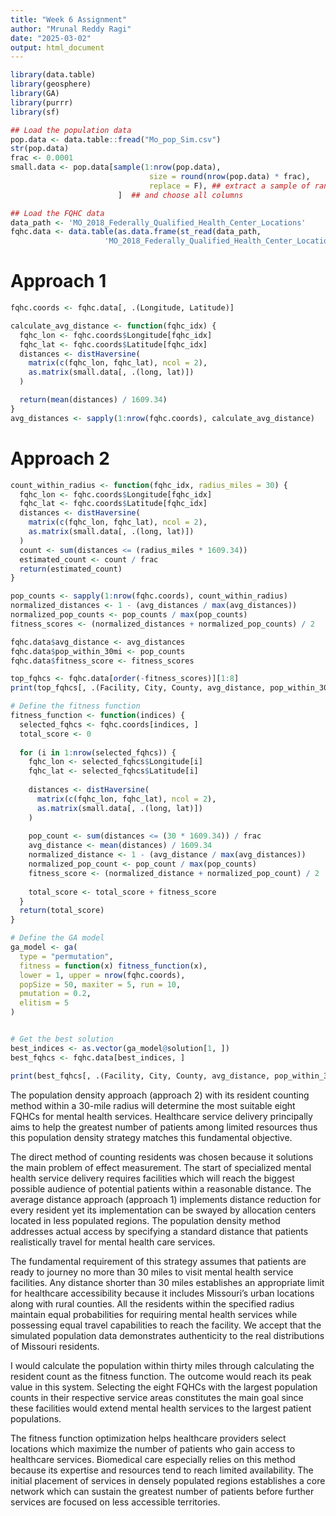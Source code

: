 ---
title: "Week 6 Assignment"
author: "Mrunal Reddy Ragi"
date: "2025-03-02"
output: html_document
---

```{r}
library(data.table)
library(geosphere)
library(GA)
library(purrr)
library(sf)

## Load the population data
pop.data <- data.table::fread("Mo_pop_Sim.csv")
str(pop.data)
frac <- 0.0001
small.data <- pop.data[sample(1:nrow(pop.data),
                               size = round(nrow(pop.data) * frac),
                               replace = F), ## extract a sample of randomlychosen 1% rows
                        ]  ## and choose all columns

## Load the FQHC data
data_path <- 'MO_2018_Federally_Qualified_Health_Center_Locations'
fqhc.data <- data.table(as.data.frame(st_read(data_path,
                     'MO_2018_Federally_Qualified_Health_Center_Locations')))
```



# Approach 1
```{r}
fqhc.coords <- fqhc.data[, .(Longitude, Latitude)]

calculate_avg_distance <- function(fqhc_idx) {
  fqhc_lon <- fqhc.coords$Longitude[fqhc_idx]
  fqhc_lat <- fqhc.coords$Latitude[fqhc_idx]
  distances <- distHaversine(
    matrix(c(fqhc_lon, fqhc_lat), ncol = 2),
    as.matrix(small.data[, .(long, lat)])
  )

  return(mean(distances) / 1609.34)
}
avg_distances <- sapply(1:nrow(fqhc.coords), calculate_avg_distance)
```

# Approach 2
```{r}
count_within_radius <- function(fqhc_idx, radius_miles = 30) {
  fqhc_lon <- fqhc.coords$Longitude[fqhc_idx]
  fqhc_lat <- fqhc.coords$Latitude[fqhc_idx]
  distances <- distHaversine(
    matrix(c(fqhc_lon, fqhc_lat), ncol = 2),
    as.matrix(small.data[, .(long, lat)])
  )
  count <- sum(distances <= (radius_miles * 1609.34))
  estimated_count <- count / frac
  return(estimated_count)
}
```

```{r}
pop_counts <- sapply(1:nrow(fqhc.coords), count_within_radius)
normalized_distances <- 1 - (avg_distances / max(avg_distances))
normalized_pop_counts <- pop_counts / max(pop_counts)
fitness_scores <- (normalized_distances + normalized_pop_counts) / 2

fqhc.data$avg_distance <- avg_distances
fqhc.data$pop_within_30mi <- pop_counts
fqhc.data$fitness_score <- fitness_scores

top_fqhcs <- fqhc.data[order(-fitness_scores)][1:8]
print(top_fqhcs[, .(Facility, City, County, avg_distance, pop_within_30mi, fitness_score)])
```


```{r}
# Define the fitness function
fitness_function <- function(indices) {
  selected_fqhcs <- fqhc.coords[indices, ]
  total_score <- 0
  
  for (i in 1:nrow(selected_fqhcs)) {
    fqhc_lon <- selected_fqhcs$Longitude[i]
    fqhc_lat <- selected_fqhcs$Latitude[i]
    
    distances <- distHaversine(
      matrix(c(fqhc_lon, fqhc_lat), ncol = 2),
      as.matrix(small.data[, .(long, lat)])
    )
    
    pop_count <- sum(distances <= (30 * 1609.34)) / frac
    avg_distance <- mean(distances) / 1609.34
    normalized_distance <- 1 - (avg_distance / max(avg_distances))
    normalized_pop_count <- pop_count / max(pop_counts)
    fitness_score <- (normalized_distance + normalized_pop_count) / 2
    
    total_score <- total_score + fitness_score
  }
  return(total_score)
}

# Define the GA model
ga_model <- ga(
  type = "permutation",
  fitness = function(x) fitness_function(x),
  lower = 1, upper = nrow(fqhc.coords),
  popSize = 50, maxiter = 5, run = 10,
  pmutation = 0.2,
  elitism = 5
)


# Get the best solution
best_indices <- as.vector(ga_model@solution[1, ])
best_fqhcs <- fqhc.data[best_indices, ]

print(best_fqhcs[, .(Facility, City, County, avg_distance, pop_within_30mi, fitness_score)])
```


The population density approach (approach 2) with its resident counting method within a 30-mile radius will determine the most suitable eight FQHCs for mental health services. Healthcare service delivery principally aims to help the greatest number of patients among limited resources thus this population density strategy matches this fundamental objective.

The direct method of counting residents was chosen because it solutions the main problem of effect measurement. The start of specialized mental health service delivery requires facilities which will reach the biggest possible audience of potential patients within a reasonable distance. The average distance approach (approach 1) implements distance reduction for every resident yet its implementation can be swayed by allocation centers located in less populated regions. The population density method addresses actual access by specifying a standard distance that patients realistically travel for mental health care services.

The fundamental requirement of this strategy assumes that patients are ready to journey no more than 30 miles to visit mental health service facilities. Any distance shorter than 30 miles establishes an appropriate limit for healthcare accessibility because it includes Missouri's urban locations along with rural counties. All the residents within the specified radius maintain equal probabilities for requiring mental health services while possessing equal travel capabilities to reach the facility. We accept that the simulated population data demonstrates authenticity to the real distributions of Missouri residents.

I would calculate the population within thirty miles through calculating the resident count as the fitness function. The outcome would reach its peak value in this system. Selecting the eight FQHCs with the largest population counts in their respective service areas constitutes the main goal since these facilities would extend mental health services to the largest patient populations.

The fitness function optimization helps healthcare providers select locations which maximize the number of patients who gain access to healthcare services. Biomedical care especially relies on this method because its expertise and resources tend to reach limited availability. The initial placement of services in densely populated regions establishes a core network which can sustain the greatest number of patients before further services are focused on less accessible territories.



